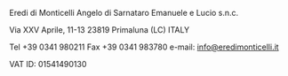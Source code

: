 Eredi di Monticelli Angelo
di Sarnataro Emanuele e Lucio s.n.c.

Via XXV Aprile, 11-13
23819 Primaluna (LC)
ITALY

Tel  +39 0341 980211
Fax +39 0341 983780
e-mail: info@eredimonticelli.it

VAT ID: 01541490130